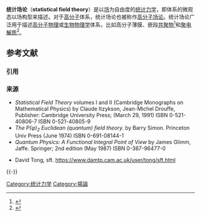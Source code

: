 
'''统计场论'''（'''statistical field theory'''）是以[[场_(物理)|场]]为自由度的[[统计力学|统计力学]]，即体系的微观态以场构型来描述。对于[[高分子|高分子]]体系，统计场论也被称作[[高分子场论|高分子场论]]。统计场论广泛用于描述[[高分子物理|高分子物理]]或[[生物物理学|生物物理学]]体系，比如高分子薄膜、嵌段[[共聚物|共聚物]]<ref>{{cite journal | author= Baeurle SA, Usami T, Gusev AA | title= A new multiscale modeling approach for the prediction of mechanical properties of [[polymer-based_nanomaterials|polymer-based nanomaterials]] | journal=Polymer | year=2006 | volume=47 | pages=8604–8617 | doi=10.1016/j.polymer.2006.10.017 | issue= 26 }}</ref>和[[聚电解质|聚电解质]]<ref>{{cite journal | author= Baeurle SA, Nogovitsin EA | title= Challenging scaling laws of flexible polyelectrolyte solutions with effective renormalization concepts | journal=Polymer | year=2007 | volume=48 | pages=4883–4899 | doi = 10.1016/j.polymer.2007.05.080 | issue = 16 }}</ref>。

== 参考文献 ==
=== 引用 ===
{{Reflist|30em}}

=== 来源 ===
{{refbegin}}
* ''Statistical Field Theory'' volumes I and II (Cambridge Monographs on Mathematical Physics) by Claude Itzykson, Jean-Michel Drouffe,  Publisher: Cambridge University Press; (March 29, 1991) ISBN 0-521-40806-7 ISBN 0-521-40805-9
* '' The P(φ)<sub>2</sub> Euclidean (quantum) field theory. '' by Barry Simon.  Princeton Univ Press (June 1974) ISBN 0-691-08144-1
* ''Quantum Physics: A Functional Integral Point of View'' by James Glimm, Jaffe. Springer; 2nd edition (May 1987) ISBN 0-387-96477-0
{{refend}}

* David Tong, sft. https://www.damtp.cam.ac.uk/user/tong/sft.html {{Wayback|url=https://www.damtp.cam.ac.uk/user/tong/sft.html |date=20200203024121 }}
{{-}}
{{Statistical mechanics topics}}

[[Category:统计力学|Category:统计力学]]
[[Category:場論|Category:場論]]